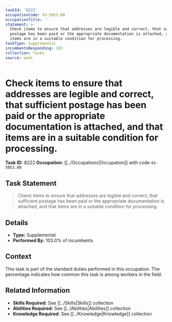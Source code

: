 ```yaml
---
taskId: '8222'
occupationCode: 43-5053.00
occupationTitle: ''
statement: >-
  Check items to ensure that addresses are legible and correct, that sufficient
  postage has been paid or the appropriate documentation is attached, and that
  items are in a suitable condition for processing.
taskType: Supplemental
incumbentsResponding: 103
collection: Tasks
source: onet
---
```

# Check items to ensure that addresses are legible and correct, that sufficient postage has been paid or the appropriate documentation is attached, and that items are in a suitable condition for processing.

**Task ID:** 8222
**Occupation:** [[../Occupations|Occupation]] with code `43-5053.00`

## Task Statement

> Check items to ensure that addresses are legible and correct, that sufficient postage has been paid or the appropriate documentation is attached, and that items are in a suitable condition for processing.

## Details

- **Type:** Supplemental
- **Performed By:** 103.0% of incumbents

## Context

This task is part of the standard duties performed in this occupation. The percentage indicates how common this task is among workers in the field.

## Related Information

- **Skills Required:** See [[../Skills|Skills]] collection
- **Abilities Required:** See [[../Abilities|Abilities]] collection
- **Knowledge Required:** See [[../Knowledge|Knowledge]] collection
